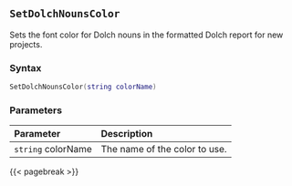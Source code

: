 ## `SetDolchNounsColor`

Sets the font color for Dolch nouns in the formatted Dolch report for new projects.

### Syntax {-}

``` .lua
SetDolchNounsColor(string colorName)
```


### Parameters {-}

**Parameter** | **Description**
| :-- | :-- |
|`string` colorName | The name of the color to use. |

{{< pagebreak >}}
